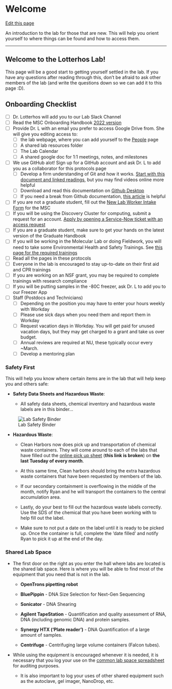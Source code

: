 # Welcome

[Edit this page](https://github.com/DrK-Lo/lotterhoslabprotocols/edit/main/general_welcome.qmd)

An introduction to the lab for those that are new. This will help you orient yourself to where things can be found and how to access them.

------------------------------------------------------------------------

## **Welcome to the Lotterhos Lab!** {.unnumbered}

This page will be a good start to getting yourself settled in the lab. If you have any questions after reading through this, don't be afraid to ask other members of the lab (and write the questions down so we can add it to this page :D).

## Onboarding Checklist
- [ ] Dr. Lotterhos will add you to our Lab Slack Channel
- [ ] Read the MSC Onboarding Handbook [2022 version](https://northeastern.sharepoint.com/sites/NortheasternUniversityMarineScienceCenterRemote/Shared%20Documents/Forms/AllItems.aspx?id=%2Fsites%2FNortheasternUniversityMarineScienceCenterRemote%2FShared%20Documents%2FGeneral%2FMSC%20Onboarding%20Handbook%20%28Updated%2012%2E22%29%2Epdf&parent=%2Fsites%2FNortheasternUniversityMarineScienceCenterRemote%2FShared%20Documents%2FGeneral&p=true&ct=1673273280101&or=OWA%2DNT&cid=10aca1b2%2Ded9c%2D0cf8%2D5214%2D83740f6b5d9e&ga=1)
- [ ] Provide Dr. L with an email you prefer to access Google Drive from. She will give you editing access to:
    - [ ] the lab webpage, where you can add yourself to the [People](https://sites.google.com/site/katielotterhos/people) page
    - [ ] A shared lab resources folder 
    - [ ] The Lab Calendar
    - [ ] A shared google doc for 1:1 meetings, notes, and milestones
- [ ] We use GitHub alot! Sign up for a GitHub account and ask Dr. L to add you as a collaborator for this protocols page
    - [ ] Develop a firm understanding of Git and how it works. [Start with this document and linked readings](https://docs.github.com/en/get-started/onboarding/getting-started-with-your-github-account), but you may find videos online more helpful
    - [ ] Download and read this documentation on [Github Desktop](https://docs.github.com/en/desktop/installing-and-configuring-github-desktop/overview/getting-started-with-github-desktop)
    - [ ] If you need a break from Github documentation, [this article](https://product.hubspot.com/blog/git-and-github-tutorial-for-beginners) is helpful
- [ ] If you are not a graduate student, fill out the [New Lab Worker Intake Form](https://docs.google.com/forms/d/1fJL5c4q0njhx-3QZYBINOlyFPTbUniTHWx7ipzSPjq8/viewform?ts=61e85234&edit_requested=true) for the MSC
- [ ] If you will be using the Discovery Cluster for computing, submit a request for an account. [Apply by opening a Service-Now ticket with an access request](https://rc-docs.northeastern.edu/en/latest/welcome/gettinghelp.html#submit-a-ticket)
- [ ] If you are a graduate student, make sure to get your hands on the latest version of the Graduate Handbook
- [ ] If you will be working in the Molecular Lab or doing Fieldwork, you will need to take some Environmental Health and Safety Trainings. See [this page for the required trainings](https://drk-lo.github.io/lotterhoslabprotocols/general_GettingStarted.html#required-trainings-to-work-in-molecular-lab)
- [ ] Read all the pages in these protocols
- [ ] Everyone in the lab is encouraged to stay up-to-date on their first aid and CPR trainings
- [ ] If you are working on an NSF grant, you may be required to complete trainings with research compliance
- [ ] If you will be putting samples in the -80C freezer, ask Dr. L to add you to our Freezer App
- [ ] Staff (Postdocs and Technicians)
    - [ ] Depending on the position you may have to enter your hours weekly with Workday
    - [ ] Please use sick days when you need them and report them in Workday
    - [ ] Request vacation days in Workday. You will get paid for unused vacation days, but they may get charged to a grant and take us over budget.
    - [ ] Annual reviews are required at NU, these typically occur every ~March.
    - [ ] Develop a mentoring plan

### **Safety First** {.unnumbered}

This will help you know where certain items are in the lab that will help keep you and others safe:

-   **Safety Data Sheets and Hazardous Waste**:

    -   All safety data sheets, chemical inventory and hazardous waste labels are in this binder...

![Lab Safety Binder](img/labSafetyBinder.jpg)

-   **Hazardous Waste**:

    -   Clean Harbors now does pick up and transportation of chemical waste containers. They will come around to each of the labs that have filled out the [online pick up sheet](https://ehsa.nunet.neu.edu/neu_wp) (**this link is broken**) on **the last Tuesday of every month**.

    -   At this same time, Clean harbors should bring the extra hazardous waste containers that have been requested by members of the lab.

    -   If our secondary containment is overflowing in the middle of the month, notify Ryan and he will transport the containers to the central accumulation area.

    -   Lastly, do your best to fill out the hazardous waste labels correctly. Use the SDS of the chemical that you have been working with to help fill out the label.
    -   Make sure to not put a date on the label until it is ready to be picked up. Once the container is full, complete the 'date filled' and notify Ryan to pick it up at the end of the day. 

### **Shared Lab Space** {.unnumbered}

-   The first door on the right as you enter the hall where labs are located is the shared lab space. Here is where you will be able to find most of the equipment that you need that is not in the lab.

    -   **OpenTrons pipetting robot**

    -   **BluePippin** - DNA Size Selection for Next-Gen Sequencing

    -   **Sonicator** - DNA Shearing

    -   **Agilent TapeStation** - Quantification and quality assessment of RNA, DNA (including genomic DNA) and protein samples.

    -   **Synergy HTX ('Plate reader')** - DNA Quantification of a large amount of samples.

    -   **Centrifuge** - Centrifuging large volume containers (Falcon tubes).

-   While using the equipment is encouraged whenever it is needed, it is necessary that you log your use on the [common lab space spreadsheet](https://docs.google.com/spreadsheets/d/1M0RQYTqQwLS7puzn443S4CVAufBNgKyocfamQ179edU/edit#gid=0) for auditing purposes.

    -   It is also important to log your uses of other shared equipment such as the autoclave, gel imager, NanoDrop, etc.


